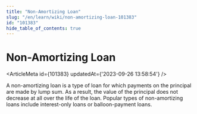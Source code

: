 ```yaml
---
title: "Non-Amortizing Loan"
slug: "/en/learn/wiki/non-amortizing-loan-101383"
id: "101383"
hide_table_of_contents: true
---
```



# Non-Amortizing Loan

<ArticleMeta id={101383} updatedAt={'2023-09-26 13:58:54'} />
<div className='border-solid border-b border-t-0 my-4 border-[var(--ifm-color-gray-300)]' />

A non-amortizing loan is a type of loan for which payments on the principal are made by lump sum. As a result, the value of the principal does not decrease at all over the life of the loan. Popular types of non-amortizing loans include interest-only loans or balloon-payment loans.
